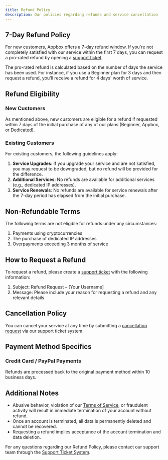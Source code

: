 ```yaml
---
title: Refund Policy
description: Our policies regarding refunds and service cancellation
---
```


## 7-Day Refund Policy

For new customers, Appbox offers a 7-day refund window. If you're not completely satisfied with our service within the first 7 days, you can request a pro-rated refund by opening a [support ticket](https://billing.appbox.co/submitticket.php?step=2&deptid=3).

The pro-rated refund is calculated based on the number of days the service has been used. For instance, if you use a Beginner plan for 3 days and then request a refund, you'll receive a refund for 4 days' worth of service.

## Refund Eligibility

### New Customers

As mentioned above, new customers are eligible for a refund if requested within 7 days of the initial purchase of any of our plans (Beginner, Appbox, or Dedicated).

### Existing Customers

For existing customers, the following guidelines apply:

1. **Service Upgrades**: If you upgrade your service and are not satisfied, you may request to be downgraded, but no refund will be provided for the difference.
2. **Additional Services**: No refunds are available for additional services (e.g., dedicated IP addresses).
3. **Service Renewals**: No refunds are available for service renewals after the 7-day period has elapsed from the initial purchase.

## Non-Refundable Terms

The following terms are not eligible for refunds under any circumstances:

1. Payments using cryptocurrencies
2. The purchase of dedicated IP addresses
3. Overpayments exceeding 3 months of service

## How to Request a Refund

To request a refund, please create a [support ticket](https://billing.appbox.co/submitticket.php?step=2&deptid=3) with the following information:

1. Subject: Refund Request – [Your Username]
2. Message: Please include your reason for requesting a refund and any relevant details

## Cancellation Policy

You can cancel your service at any time by submitting a [cancellation request](https://billing.appbox.co/submitticket.php?step=2&deptid=4) via our support ticket system.

## Payment Method Specifics

### Credit Card / PayPal Payments

Refunds are processed back to the original payment method within 10 business days.

## Additional Notes

- Abusive behavior, violation of our [Terms of Service](/policies/terms-of-service), or fraudulent activity will result in immediate termination of your account without refund.
- Once an account is terminated, all data is permanently deleted and cannot be recovered.
- Requesting a refund implies acceptance of the account termination and data deletion.

For any questions regarding our Refund Policy, please contact our support team through the [Support Ticket System](https://billing.appbox.co/submitticket.php?step=2&deptid=3). 